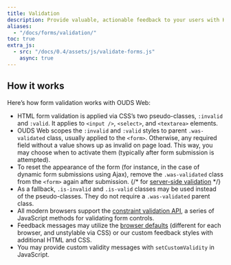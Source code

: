 ```yaml
---
title: Validation
description: Provide valuable, actionable feedback to your users with HTML5 form validation, via browser default behaviors or custom styles and JavaScript.
aliases:
  - "/docs/forms/validation/"
toc: true
extra_js:
  - src: "/docs/0.4/assets/js/validate-forms.js"
    async: true
---
```


## How it works

Here’s how form validation works with OUDS Web:

- HTML form validation is applied via CSS’s two pseudo-classes, `:invalid` and `:valid`. It applies to `<input />`, `<select>`, and `<textarea>` elements.
- OUDS Web scopes the `:invalid` and `:valid` styles to parent `.was-validated` class, usually applied to the `<form>`. Otherwise, any required field without a value shows up as invalid on page load. This way, you may choose when to activate them (typically after form submission is attempted).
- To reset the appearance of the form (for instance, in the case of dynamic form submissions using Ajax), remove the `.was-validated` class from the `<form>` again after submission.
{/* for [server-side validation](#server-side) */}
- As a fallback, `.is-invalid` and `.is-valid` classes may be used instead of the pseudo-classes. They do not require a `.was-validated` parent class.
- All modern browsers support the [constraint validation API](https://html.spec.whatwg.org/multipage/form-control-infrastructure.html#the-constraint-validation-api), a series of JavaScript methods for validating form controls.
- Feedback messages may utilize the [browser defaults](#browser-defaults) (different for each browser, and unstylable via CSS) or our custom feedback styles with additional HTML and CSS.
- You may provide custom validity messages with `setCustomValidity` in JavaScript.
